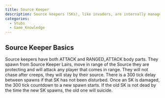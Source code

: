 ```yaml
---
title: Source Keeper
description: Source keepers (SKs), like invaders, are internally managed by the server and are designed to impede a player from harvesting in their room. Source Keeper rooms are the middle nine rooms in each sector. Some middle rooms (e.g. E65S35) do not have source keepers, but the surrounding 8 still do.
categories:
  - Stubs
  - Game_Knowledge
---
```


## Source Keeper Basics

Source keepers have both ATTACK and RANGED_ATTACK body parts. They spawn from Source Keeper Lairs, move in range of the Source they are protecting and will attack any player that comes in range. They will not chase after creeps, they will stay by their source. There is a 300 tick delay between spawns if that SK has not been disturbed. Once an SK is damaged, the 300 tick countdown to a new spawn starts. If the old SK is not dead by the time the new SK spawns, the old one will suicide.